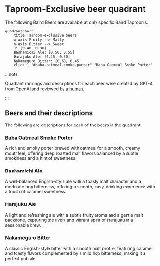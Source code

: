 # Taproom-Exclusive beer quadrant

The following Baird Beers are available at only specific Baird Taprooms.

```mermaid
quadrantChart
    title Taproom-exclusive beers
    x-axis Fruity --> Malty
    y-axis Bitter --> Sweet
    1: [0.40, 0.30]
    Bashamichi Ale: [0.50, 0.55]
    Harajuku Ale: [0.45, 0.50]
    Nakameguro Bitter: [0.60, 0.45]
    click 1 "#baba-oatmeal-smoke-porter" "Baba Oatmeal Smoke Porter"
```

:::note

Quadrant rankings and descriptions for each beer were created by GPT-4 from OpenAI and reviewed by a [human](https://github.com/josh-wong).

:::

## Beers and their descriptions

The following are descriptions for each of the beers in the quadrant.

### Baba Oatmeal Smoke Porter

A rich and smoky porter brewed with oatmeal for a smooth, creamy mouthfeel, offering deep roasted malt flavors balanced by a subtle smokiness and a hint of sweetness.

### Bashamichi Ale

A well-balanced English-style ale with a toasty malt character and a moderate hop bitterness, offering a smooth, easy-drinking experience with a touch of caramel sweetness.

### Harajuku Ale

A light and refreshing ale with a subtle fruity aroma and a gentle malt backbone, capturing the lively and vibrant spirit of Harajuku in a sessionable brew.

### Nakameguro Bitter

A classic English-style bitter with a smooth malt profile, featuring caramel and toasty flavors complemented by a mild hop bitterness, making it a perfect pub ale.
